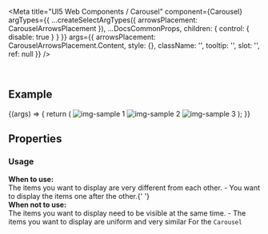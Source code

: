 
<Meta
  title="UI5 Web Components / Carousel"
  component={Carousel}
  argTypes={{
    ...createSelectArgTypes({ arrowsPlacement: CarouselArrowsPlacement }),
    ...DocsCommonProps,
    children: { control: { disable: true } }
  }}
  args={{
    arrowsPlacement: CarouselArrowsPlacement.Content,
    style: {},
    className: '',
    tooltip: '',
    slot: '',
    ref: null
  }}
/>

<DocsHeader />

<br />

## Example

<Canvas>
  <Story name="Default">
    {(args) => {
      return (
        <Carousel {...args}>
          <img src="https://sap.github.io/ui5-webcomponents/assets/images/sample1.jpg" alt="img-sample 1" />
          <img src="https://sap.github.io/ui5-webcomponents/assets/images/sample2.jpg" alt="img-sample 2" />
          <img src="https://sap.github.io/ui5-webcomponents/assets/images/sample3.jpg" alt="img-sample 3" />
        </Carousel>
      );
    }}
  </Story>
</Canvas>

## Properties

<ArgsTable story="." />
<div
  style={{
    fontFamily: 'var(--sapFontFamily)',
    fontSize: 'var(--sapFontSize)',
    color: 'var(--sapTextColor)'
  }}
>
  <h3>Usage</h3>
  <b>When to use:</b> <br />
  The items you want to display are very different from each other. - You want to display the items one after the other.{' '}
  <br />
  <b>When not to use:</b>
  <br />
  The items you want to display need to be visible at the same time. - The items you want to display are uniform and very
  similar For the <code>Carousel</code>
</div>
